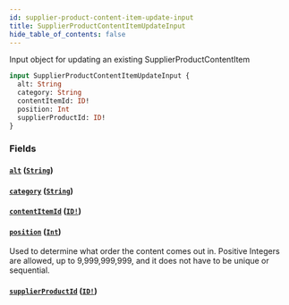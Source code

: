 ```yaml
---
id: supplier-product-content-item-update-input
title: SupplierProductContentItemUpdateInput
hide_table_of_contents: false
---
```



Input object for updating an existing SupplierProductContentItem

```graphql
input SupplierProductContentItemUpdateInput {
  alt: String
  category: String
  contentItemId: ID!
  position: Int
  supplierProductId: ID!
}
```


### Fields

#### [`alt`](#) ([`String`](/supply/api/graphql-admin/reference/scalars/string))




#### [`category`](#) ([`String`](/supply/api/graphql-admin/reference/scalars/string))




#### [`contentItemId`](#) ([`ID!`](/supply/api/graphql-admin/reference/scalars/id))




#### [`position`](#) ([`Int`](/supply/api/graphql-admin/reference/scalars/int))

Used to determine what order the content comes out in.
Positive Integers are allowed, up to 9,999,999,999, and it does not have to be unique or sequential.


#### [`supplierProductId`](#) ([`ID!`](/supply/api/graphql-admin/reference/scalars/id))






